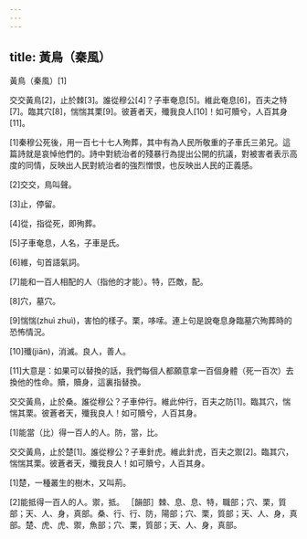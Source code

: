```yaml
---
---
---
```

title: 黃鳥（秦風）
---




黃鳥（秦風）[1]

交交黃鳥[2]，止於棘[3]。誰從穆公[4]？子車奄息[5]。維此奄息[6]，百夫之特[7]。臨其穴[8]，惴惴其栗[9]。彼蒼者天，殲我良人[10]！如可贖兮，人百其身[11]。

[1]秦穆公死後，用一百七十七人殉葬，其中有為人民所敬重的子車氏三弟兄。這篇詩就是哀悼他們的。詩中對統治者的殘暴行為提出公開的抗議，對被害者表示高度的同情，反映出人民對統治者的強烈憎恨，也反映出人民的正義感。

[2]交交，鳥叫聲。

[3]止，停留。

[4]從，指從死，即殉葬。

[5]子車奄息，人名，子車是氏。

[6]維，句首語氣詞。

[7]能和一百人相配的人（指他的才能）。特，匹敵，配。

[8]穴，墓穴。

[9]惴惴(zhuì zhuì)，害怕的樣子。栗，哆嗦。連上句是說奄息身臨墓穴殉葬時的恐怖情況。

[10]殲(jiān)，消滅。良人，善人。

[11]大意是：如果可以替換的話，我們每個人都願意拿一百個身體（死一百次）去換他的性命。贖，贖身，這裏指替換。

交交黃鳥，止於桑。誰從穆公？子車仲行。維此仲行，百夫之防[1]。臨其穴，惴惴其栗。彼蒼者天，殲我良人！如可贖兮，人百其身。

[1]能當（比）得一百人的人。防，當，比。

交交黃鳥，止於楚[1]。誰從穆公？子車針虎。維此針虎，百夫之禦[2]。臨其穴，惴惴其栗。彼蒼者天，殲我良人！如可贖兮，人百其身。

[1]楚，一種叢生的樹木，又叫荊。

[2]能抵得一百人的人。禦，抵。 ［韻部］棘、息、息、特，職部；穴、栗，質部；天、人、身，真部。桑、行、行、防，陽部；穴、栗，質部；天、人、身，真部。楚、虎、虎、禦，魚部；穴、栗，質部；天、人、身，真部。